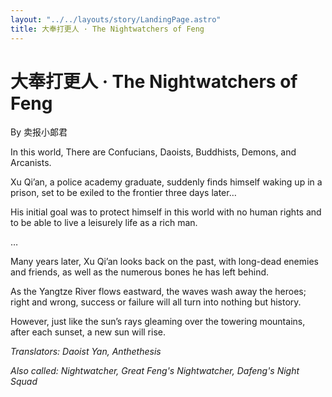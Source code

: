 ```yaml
---
layout: "../../layouts/story/LandingPage.astro"
title: 大奉打更人 · The Nightwatchers of Feng
---
```


# 大奉打更人 · The Nightwatchers of Feng

<Subtitle>
    By 卖报小郞君
</Subtitle>

In this world, There are Confucians, Daoists, Buddhists, Demons, and Arcanists.

Xu Qi’an, a police academy graduate, suddenly finds himself waking up in a prison, set to be exiled to the frontier three days later…

His initial goal was to protect himself in this world with no human rights and to be able to live a leisurely life as a rich man.

…

Many years later, Xu Qi’an looks back on the past, with long-dead enemies and friends, as well as the numerous bones he has left behind.

As the Yangtze River flows eastward, the waves wash away the heroes; right and wrong, success or failure will all turn into nothing but history.

However, just like the sun’s rays gleaming over the towering mountains, after each sunset, a new sun will rise.

*Translators: Daoist Yan, Anthethesis*

*Also called: Nightwatcher, Great Feng's Nightwatcher, Dafeng's Night Squad*